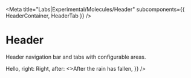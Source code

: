 
<Meta
  title="Labs|Experimental/Molecules/Header"
  subcomponents={{ HeaderContainer, HeaderTab }}
/>

# Header

<StoryStatus status="inProgress" />

Header navigation bar and tabs with configurable areas.

<Preview withSource="open">
  <Story name="Header">
    <HeaderContainer
      sections={{
        left: <HeaderTab>Hello</HeaderTab>,
        right: <HeaderTab>Right</HeaderTab>,
        after: <>After the rain has fallen</>,
      }}
    />
  </Story>
</Preview>

<Props of={HeaderContainer} />
